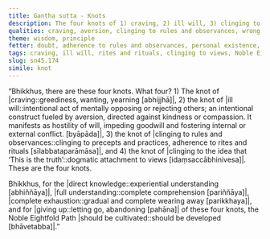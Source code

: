 ```yaml
---
title: Gantha sutta - Knots
description: The four knots of 1) craving, 2) ill will, 3) clinging to rules and observances, and 4) clinging to the idea that ‘This is the truth’ are described in brief. The Noble Eightfold Path is the way for direct knowledge, full understanding, complete exhaustion, and giving up of these knots.
qualities: craving, aversion, clinging to rules and observances, wrong view, attachment, cultivation, direct knowledge, complete comprehension
theme: wisdom, principle
fetter: doubt, adherence to rules and observances, personal existence, sensual desire, ill will, ignorance
tags: craving, ill will, rites and rituals, clinging to views, Noble Eightfold Path, directly knowing, full understanding, complete exhaustion, giving up, sn, sn45-56, sn45
slug: sn45.174
simile: knot
---
```


“Bhikkhus, there are these four knots. What four? 1) The knot of |craving::greediness, wanting, yearning [abhijjhā]|, 2) the knot of |ill will::intentional act of mentally opposing or rejecting others; an intentional construct fueled by aversion, directed against kindness or compassion. It manifests as hostility of will, impeding goodwill and fostering internal or external conflict. [byāpāda]|, 3) the knot of |clinging to rules and observances::clinging to precepts and practices, adherence to rites and rituals [sīlabbataparāmāsa]|, and 4) the knot of |clinging to the idea that ‘This is the truth’::dogmatic attachment to views [idaṃsaccābhinivesa]|. These are the four knots.

Bhikkhus, for the |direct knowledge::experiential understanding [abhiññāya]|, |full understanding::complete comprehension [pariññāya]|, |complete exhaustion::gradual and complete wearing away [parikkhaya]|, and for |giving up::letting go, abandoning [pahāna]| of these four knots, the Noble Eightfold Path |should be cultivated::should be developed [bhāvetabba]|.”